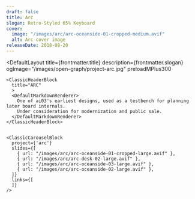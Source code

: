 ```yaml
---
draft: false
title: Arc
slogan: Retro-Styled 65% Keyboard
cover:
  image: "/images/arc/arc-oceanside-01-cropped-medium.avif"
  alt: Arc cover image
releaseDate: 2018-08-20
---
```


<DefaultLayout 
  title={frontmatter.title} 
  description={frontmatter.slogan}
  ogImage="/images/open-graph/project-arc.jpg"
  preloadMPlus300
>

  <ClassicBlurredHeader src={frontmatter.cover.image} />

  <div class="container mx-auto">

    <ClassicHeaderBlock 
      title="ARC"
      >
      <DefaultMarkdownRenderer>
        One of ai03's earliest designs, used as a testbench for planning later board internals.  
        Under consideration for modernization and public sale.
      </DefaultMarkdownRenderer>
    </ClassicHeaderBlock>


    <ClassicCarouselBlock 
      project={'arc'} 
      slides={[
        { url: "/images/arc/arc-oceanside-01-cropped-large.avif" },
        { url: "/images/arc/arc-desk-02-large.avif" },
        { url: "/images/arc/arc-oceanside-03-large.avif" },
        { url: "/images/arc/arc-oceanside-02-large.avif" },
      ]} 
      links={[
      ]}
    />

  </div>

</DefaultLayout>